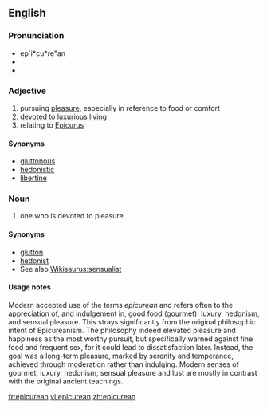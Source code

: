 ==English==
===Pronunciation===
*ep`i*cu*re"an
*{{audio|Epicurean-pronunciation-us.ogg|Audio pronunciation}}
* {{audio|En-us-epicurean.ogg|Audio (US)}}

===Adjective===
{{en-adj}}
# pursuing [[pleasure]], especially in reference to food or comfort
# [[devote]]d to [[luxurious]] [[live|living]]
# relating to [[Epicurus]]

====Synonyms====
* [[gluttonous]]
* [[hedonistic]]
* [[libertine]]

===Noun===
{{en-noun}}
# one who is devoted to pleasure

====Synonyms====
* [[glutton]]
* [[hedonist]]
* See also [[Wikisaurus:sensualist]]

====Usage notes====
Modern accepted use of the terms ''epicurean'' and {{term|Epicureanism}} refers often to the appreciation of, and indulgement in, good food ([[gourmet]]), luxury, hedonism, and sensual pleasure.  This strays significantly from the original philosophic intent of Epicureanism.  The philosophy indeed elevated pleasure and happiness as the most worthy pursuit, but specifically warned against fine food and frequent sex, for it could lead to dissatisfaction later.  Instead, the goal was a long-term pleasure, marked by serenity and temperance, achieved through moderation rather than indulging.  Modern senses of gourmet, luxury, hedonism, sensual pleasure and lust are mostly in contrast with the original ancient teachings.

[[fr:epicurean]]
[[vi:epicurean]]
[[zh:epicurean]]